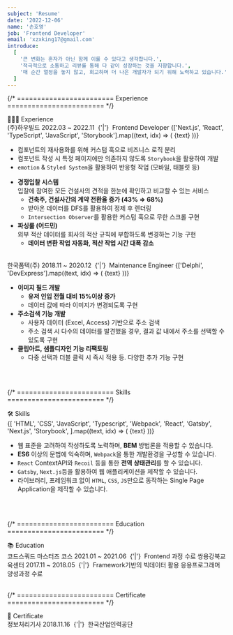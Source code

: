 ```yaml
---
subject: 'Resume'
date: '2022-12-06'
name: '손호영'
job: 'Frontend Developer'
email: 'xzxking17@gmail.com'
introduce:
  [
    '큰 변화는 혼자가 아닌 함께 이룰 수 있다고 생각합니다.',
    '적극적으로 소통하고 리뷰를 통해 다 같이 성장하는 것을 지향합니다.',
    '매 순간 열정을 놓지 않고, 회고하며 더 나은 개발자가 되기 위해 노력하고 있습니다.',
  ]
---
```


{/* ======================== Experience ======================== */}

<Typography variant="h3" backgroundColor="gray100">
  <span>👨🏻‍💻 Experience</span>
</Typography>
<br />

<Typography variant="h4" color="gray">
  <CustomLink href="https://www.howbuild.com/">(주)하우빌드</CustomLink>
</Typography>

<Typography variant="p" color="gray500" fontSize="p15">
  <span>2022.03 ~ 2022.11</span>
  <Typography isBold>&nbsp;{'|'}&nbsp;</Typography>
  <span>Frontend Developer</span>
</Typography>

<Typography variant="div" fontSize="p15">
  <FlexBox gap="0.25rem" flexWrap="wrap">
    {['Next.js', 'React', 'TypeScript', 'JavaScript', 'Storybook'].map((text, idx) => (
      <CustomCode key={idx} color="gray">
        <span>{text}</span>
      </CustomCode>
    ))}
  </FlexBox>
</Typography>

<Divider height="1rem" color="transparent" />

<Typography variant="div" fontSize="p15">

- 컴포넌트의 재사용화를 위해 커스텀 훅으로 비즈니스 로직 분리
- 컴포넌트 작성 시 특정 페이지에만 의존하지 않도록 `Storybook`을 활용하여 개발
- `emotion` & `Styled System`을 활용하여 반응형 작업 (모바일, 태블릿 등)

</Typography>

<Typography variant="div" fontSize="p15">

- **경쟁입찰 시스템**  
  입찰에 참여한 모든 건설사의 견적을 한눈에 확인하고 비교할 수 있는 서비스
  - **건축주, 건설사간의 계약 전환율 증가 (<CustomCode color="orange">43%</CustomCode> ⇒ <CustomCode color="orange">68%</CustomCode>)**
  - 받아온 데이터를 DFS를 활용하여 정제 후 렌더링
  - `Intersection Observer`를 활용한 커스텀 훅으로 무한 스크롤 구현
- **파싱룰 (어드민)**  
  외부 적산 데이터를 회사의 적산 규칙에 부합하도록 변경하는 기능 구현
  - **데이터 변환 작업 자동화, 적산 작업 시간 대폭 감소**

</Typography>

<br />

<Typography variant="h4" color="gray">
  <CustomLink href="https://www.formtec.co.kr/">한국폼텍(주)</CustomLink>
</Typography>

<Typography variant="p" color="gray500" fontSize="p15">
  <span>2018.11 ~ 2020.12</span>
  <Typography isBold>&nbsp;{'|'}&nbsp;</Typography>
  <span>Maintenance Engineer</span>
</Typography>

<Typography variant="div" fontSize="p15">
  <FlexBox gap="0.25rem" flexWrap="wrap">
    {['Delphi', 'DevExpress'].map((text, idx) => (
      <CustomCode key={idx} color="gray">
        <span>{text}</span>
      </CustomCode>
    ))}
  </FlexBox>
</Typography>

<Divider height="1rem" color="transparent" />

<Typography variant="div" fontSize="p15">

- **이미지 필드 개발**
  - **유저 인입 전월 대비 <CustomCode color="orange">15%</CustomCode>이상 증가**
  - 데이터 값에 따라 이미지가 변경되도록 구현
- **주소검색 기능 개발**
  - 사용자 데이터 (Excel, Access) 기반으로 주소 검색
  - 주소 검색 시 다수의 데이터를 발견했을 경우, 결과 값 내에서 주소를 선택할 수 있도록 구현
- **클립아트, 샘플디자인 기능 리팩토링**
  - 다중 선택과 더블 클릭 시 즉시 적용 등. 다양한 추가 기능 구현

</Typography>

<br />
<br />

{/* ======================== Skills ======================== */}

<Typography variant="h3" backgroundColor="gray100">
  <span>🛠️ Skills</span>
</Typography>
<br />

<Typography variant="div" fontSize="p15">
  <FlexBox gap="0.25rem" flexWrap="wrap">
    {[
      'HTML',
      'CSS',
      'JavaScript',
      'Typescript',
      'Webpack',
      'React',
      'Gatsby',
      'Next.js',
      'Storybook',
    ].map((text, idx) => (
      <CustomCode key={idx} color="gray">
        <span>{text}</span>
      </CustomCode>
    ))}
  </FlexBox>
</Typography>

<Divider height="0.5rem" color="transparent" />

<Typography variant="div" fontSize="p15">

- 웹 표준을 고려하여 작성하도록 노력하며, **BEM** 방법론을 적용할 수 있습니다.
- **ES6** 이상의 문법에 익숙하며, `Webpack`을 통한 개발환경을 구성할 수 있습니다.
- `React` ContextAPI와 `Recoil` 등을 통한 **전역 상태관리**를 할 수 있습니다.
- `Gatsby`, `Next.js`등을 활용하여 웹 애플리케이션을 제작할 수 있습니다.
- 라이브러리, 프레임워크 없이 `HTML`, `CSS`, `JS`만으로 동작하는 Single Page Application을 제작할 수 있습니다.

</Typography>

<br />
<br />

{/* ======================== Education ======================== */}

<Typography variant="h3" backgroundColor="gray100">
  <span>📚 Education</span>
</Typography>
<br />

<Typography variant="h4" color="gray600">
  <CustomLink href="https://codesquad.kr/" disableStyle>
    <span>코드스쿼드 마스터즈 코스</span>
  </CustomLink>
</Typography>

<Typography variant="p" color="gray500" fontSize="p15">
  <span>2021.01 ~ 2021.06</span>
  <Typography isBold>&nbsp;{'|'}&nbsp;</Typography>
  <span>Frontend 과정 수료</span>
</Typography>

<Typography variant="h4" color="gray600">
  <CustomLink href="https://www.sist.co.kr/index.jsp" disableStyle>
    <span>쌍용강북교육센터</span>
  </CustomLink>
</Typography>

<Typography variant="p" color="gray500" fontSize="p15">
  <span>2017.11 ~ 2018.05</span>
  <Typography isBold>&nbsp;{'|'}&nbsp;</Typography>
  <span>Framework기반의 빅데이터 활용 응용프로그래머 양성과정 수료</span>
</Typography>

<br />
<br />

{/* ======================== Certificate ======================== */}

<Typography variant="h3" backgroundColor="gray100">
  <span>🏅 Certificate</span>
</Typography>
<br />

<Typography variant="h4" color="gray600">
  <span>정보처리기사</span>
</Typography>

<Typography variant="p" color="gray500" fontSize="p15">
  <span>2018.11.16</span>
  <Typography isBold>&nbsp;{'|'}&nbsp;</Typography>
  <span>한국산업인력공단</span>
</Typography>
